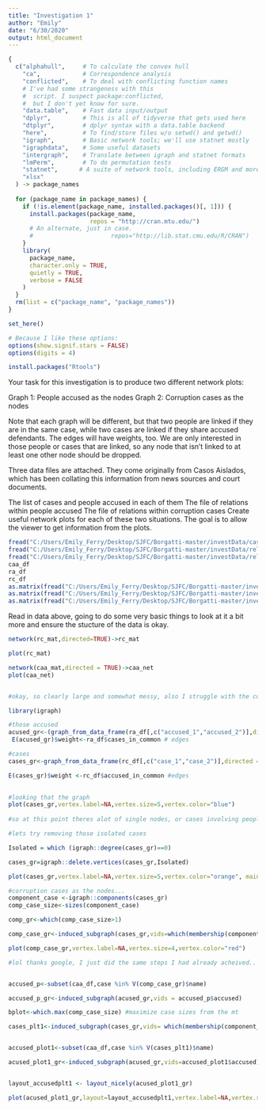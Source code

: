 ---
title: "Investigation 1"
author: "Emily"
date: "6/30/2020"
output: html_document
---

```{r setup, include=FALSE}
{
  c("alphahull",     # To calculate the convex hull
    "ca",            # Correspondence analysis
    "conflicted",    # To deal with conflicting function names
    # I've had some strangeness with this
    #  script. I suspect package:conflicted,
    #  but I don't yet know for sure.
    "data.table",    # Fast data input/output
    "dplyr",         # This is all of tidyverse that gets used here
    "dtplyr",        # dplyr syntax with a data.table backend
    "here",          # To find/store files w/o setwd() and getwd()
    "igraph",        # Basic network tools; we'll use statnet mostly
    "igraphdata",    # Some useful datasets
    "intergraph",    # Translate between igraph and statnet formats
    "lmPerm",        # To do permutation tests
    "statnet",      # A suite of network tools, including ERGM and more
    "xlsx"
  ) -> package_names
  
  for (package_name in package_names) {
    if (!is.element(package_name, installed.packages()[, 1])) {
      install.packages(package_name,
                       repos = "http://cran.mtu.edu/")
      # An alternate, just in case.
      #                      repos="http://lib.stat.cmu.edu/R/CRAN")
    }
    library(
      package_name,
      character.only = TRUE,
      quietly = TRUE,
      verbose = FALSE
    )
  }
  rm(list = c("package_name", "package_names"))
}

set_here()

# Because I like these options:
options(show.signif.stars = FALSE)
options(digits = 4)

install.packages("Rtools")

```
Your task for this investigation is to produce two different network plots:

Graph 1: People accused as the nodes
Graph 2: Corruption cases as the nodes

Note that each graph will be different, but that two people are linked if they are in the same case, while two cases are linked if they share accused defendants. The edges will have weights, too. We are only interested in those people or cases that are linked, so any node that isn't linked to at least one other node should be dropped. 

Three data files are attached. They come originally from Casos Aislados, which has been collating this information from news sources and court documents.

The list of cases and people accused in each of them
The file of relations within people accused
The file of relations within corruption cases
Create useful network plots for each of these two situations. The goal is to allow the viewer to get information from the plots.



```{r load the data in}
fread("C:/Users/Emily_Ferry/Desktop/SJFC/Borgatti-master/investData/cases_and_accused.csv", colClasses = "character")->caa_df
fread("C:/Users/Emily_Ferry/Desktop/SJFC/Borgatti-master/investData/relations_accused.csv")->ra_df
fread("C:/Users/Emily_Ferry/Desktop/SJFC/Borgatti-master/investData/relations_cases.csv")->rc_df
caa_df
ra_df
rc_df
as.matrix(fread("C:/Users/Emily_Ferry/Desktop/SJFC/Borgatti-master/investData/cases_and_accused.csv",header=TRUE))->caa_mat
as.matrix(fread("C:/Users/Emily_Ferry/Desktop/SJFC/Borgatti-master/investData/relations_accused.csv"))->ra_mat
as.matrix(fread("C:/Users/Emily_Ferry/Desktop/SJFC/Borgatti-master/investData/relations_cases.csv"))->rc_mat

```

Read in data above, going to do some very basic things to look at it a bit more and ensure the stucture of the data is okay. 



```{r}
network(rc_mat,directed=TRUE)->rc_mat

plot(rc_mat)

network(caa_mat,directed = TRUE)->caa_net
plot(caa_net)


#okay, so clearly large and somewhat messy, also I struggle with the combining of df to generate the Networks

```

```{r graph 1}

library(igraph)

#those accused 
acused_gr<-(graph_from_data_frame(ra_df[,c("accused_1","accused_2")],directed = FALSE, vertices = unique(caa_df$accused)))
 E(acused_gr)$weight<-ra_df$cases_in_common # edges 

#cases 
cases_gr<-graph_from_data_frame(rc_df[,c("case_1","case_2")],directed = FALSE, vertices =unique(caa_df$case))

E(cases_gr)$weight <-rc_df$accused_in_common #edges 
 

#looking that the graph 
plot(cases_gr,vertex.label=NA,vertex.size=5,vertex.color="blue")
 
#so at this point theres alot of single nodes, or cases involving people who havent been accused in other cases.

#lets try removing those isolated cases 

Isolated = which (igraph::degree(cases_gr)==0)

cases_gr=igraph::delete.vertices(cases_gr,Isolated)

plot(cases_gr,vertex.label=NA,vertex.size=5,vertex.color="orange", main="Graph 1: People Accused as Nodes") 
```


```{r graph 2}
#corruption cases as the nodes... 
component_case <-igraph::components(cases_gr)
comp_case_size<-sizes(component_case)

comp_gr<-which(comp_case_size>1)

comp_case_gr<-induced_subgraph(cases_gr,vids=which(membership(component_case)%in%comp_gr))

plot(comp_case_gr,vertex.label=NA,vertex.size=4,vertex.color="red")

#lol thanks google, I just did the same steps I had already acheived.. thats what I get for incorreclty reading


accused_p<-subset(caa_df,case %in% V(comp_case_gr)$name)

accused_p_gr<-induced_subgraph(acused_gr,vids = accused_p$accused)

bplot<-which.max(comp_case_size) #maximize case sizes from the mt

cases_plt1<-induced_subgraph(cases_gr,vids= which(membership(component_case)==bplot))


accused_plot1<-subset(caa_df,case %in% V(cases_plt1)$name)

acused_plot1_gr<-induced_subgraph(acused_gr,vids=accused_plot1$accused)


layout_accusedplt1 <- layout_nicely(acused_plot1_gr)

plot(acused_plot1_gr,layout=layout_accusedplt1,vertex.label=NA,vertex.size=4, main= "Graph 2: Cases as the Nodes")
```








